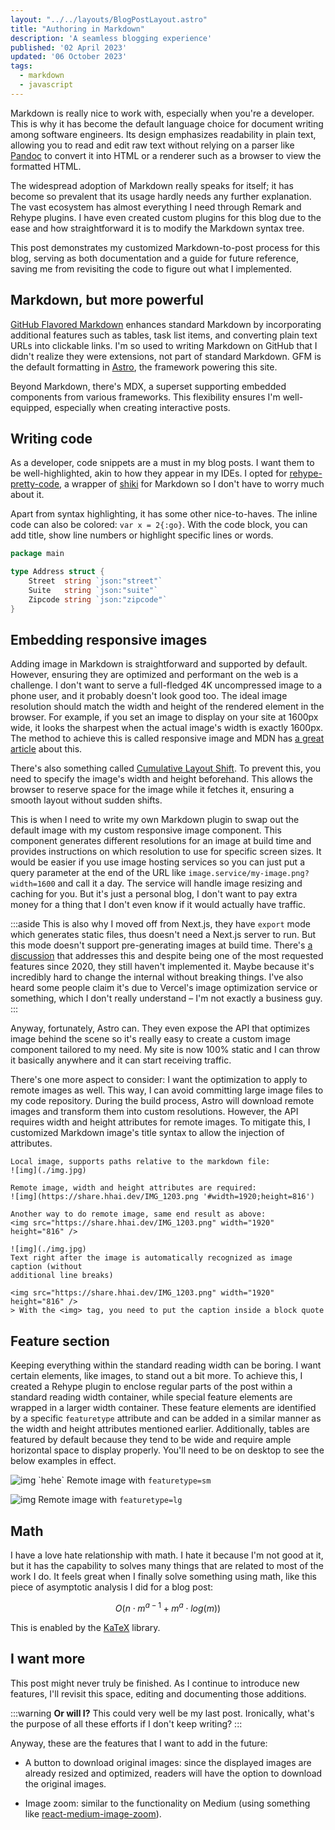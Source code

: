 ```yaml
---
layout: "../../layouts/BlogPostLayout.astro"
title: "Authoring in Markdown"
description: 'A seamless blogging experience'
published: '02 April 2023'
updated: '06 October 2023'
tags:
  - markdown
  - javascript
---
```


Markdown is really nice to work with, especially when you're a developer.  This
is why it has become the default language choice for document writing among
software engineers. Its design emphasizes readability in plain text, allowing
you to read and edit raw text without relying on a parser like
[Pandoc](https://pandoc.org/) to convert it into HTML or a renderer such as a
browser to view the formatted HTML.

The widespread adoption of Markdown really speaks for itself; it has become so
prevalent that its usage hardly needs any further explanation. The vast
ecosystem has almost everything I need through Remark and Rehype plugins. I have
even created custom plugins for this blog due to the ease and how
straightforward it is to modify the Markdown syntax tree.

This post demonstrates my customized Markdown-to-post process for this blog,
serving as both documentation and a guide for future reference, saving me from
revisiting the code to figure out what I implemented.

## Markdown, but more powerful

[GitHub Flavored Markdown](https://github.github.com/gfm) enhances standard
Markdown by incorporating additional features such as tables, task list items,
and converting plain text URLs into clickable links. I'm so used to writing
Markdown on GitHub that I didn't realize they were extensions, not part of
standard Markdown. GFM is the default formatting in
[Astro](https://astro.build/), the framework powering this site.

Beyond Markdown, there's MDX, a superset supporting embedded components from
various frameworks. This flexibility ensures I'm well-equipped, especially when
creating interactive posts.

## Writing code

As a developer, code snippets are a must in my blog posts. I want them to be
well-highlighted, akin to how they appear in my IDEs. I opted for
[rehype-pretty-code](https://rehype-pretty-code.netlify.app/), a wrapper of
[shiki](https://github.com/shikijs/shiki) for Markdown so I don't have to worry
much about it.

Apart from syntax highlighting, it has some other nice-to-haves. The inline code
can also be colored: `var x = 2{:go}`. With the code block, you can add title,
show line numbers or highlight specific lines or words.

```go showLineNumbers title="example.go" {5-6, 1} /Address/
package main

type Address struct {
	Street  string `json:"street"`
	Suite   string `json:"suite"`
	Zipcode string `json:"zipcode"`
}
```

## Embedding responsive images

Adding image in Markdown is straightforward and supported by default. However,
ensuring they are optimized and performant on the web is a challenge. I don't
want to serve a full-fledged 4K uncompressed image to a phone user, and it
probably doesn't look good too. The ideal image resolution should match the
width and height of the rendered element in the browser. For example, if you set
an image to display on your site at 1600px wide, it looks the sharpest when the
actual image's width is exactly 1600px. The method to achieve this is called
responsive image and MDN has [a great
article](https://developer.mozilla.org/en-US/docs/Learn/HTML/Multimedia_and_embedding/Responsive_images)
about this.

There's also something called [Cumulative Layout Shift](https://web.dev/cls/).
To prevent this, you need to specify the image's width and height beforehand.
This allows the browser to reserve space for the image while it fetches it,
ensuring a smooth layout without sudden shifts.

This is when I need to write my own Markdown plugin to swap out the default
image with my custom responsive image component. This component generates
different resolutions for an image at build time and provides instructions on
which resolution to use for specific screen sizes. It would be easier if you use
image hosting services so you can just put a query parameter at the end of the
URL like `image.service/my-image.png?width=1600` and call it a day.  The service
will handle image resizing and caching for you. But it's just a personal blog, I
don't want to pay extra money for a thing that I don't even know if it would
actually have traffic.

:::aside
This is also why I moved off from Next.js, they have `export` mode which
generates static files, thus doesn't need a Next.js server to run. But this mode
doesn't support pre-generating images at build time.  There's [a
discussion](https://github.com/vercel/next.js/discussions/19065) that addresses
this and despite being one of the most requested features since 2020, they still
haven't implemented it. Maybe because it's incredibly hard to change the
internal without breaking things. I've also heard some people claim it's due to
Vercel's image optimization service or something, which I don't really
understand – I'm not exactly a business guy.
:::

Anyway, fortunately, Astro can. They even expose the API that optimizes image
behind the scene so it's really easy to create a custom image component tailored
to my need. My site is now 100% static and I can throw it basically anywhere and
it can start receiving traffic.

There's one more aspect to consider: I want the optimization to apply to remote
images as well. This way, I can avoid committing large image files to my code
repository. During the build process, Astro will download remote images and
transform them into custom resolutions. However, the API requires width and
height attributes for remote images. To mitigate this, I customized Markdown
image's title syntax to allow the injection of attributes.

```mdx showLineNumbers
Local image, supports paths relative to the markdown file:
![img](./img.jpg)

Remote image, width and height attributes are required:
![img](https://share.hhai.dev/IMG_1203.png '#width=1920;height=816')

Another way to do remote image, same end result as above:
<img src="https://share.hhai.dev/IMG_1203.png" width="1920" height="816" />

![img](./img.jpg)
Text right after the image is automatically recognized as image caption (without
additional line breaks)

<img src="https://share.hhai.dev/IMG_1203.png" width="1920" height="816" />
> With the <img> tag, you need to put the caption inside a block quote
```

## Feature section

Keeping everything within the standard reading width can be boring. I want
certain elements, like images, to stand out a bit more. To achieve this, I
created a Rehype plugin to enclose regular parts of the post within a standard
reading width container, while special feature elements are wrapped in a larger
width container. These feature elements are identified by a specific
`featuretype` attribute and can be added in a similar manner as the width and
height attributes mentioned earlier. Additionally, tables are featured by
default because they tend to be wide and require ample horizontal space to
display properly. You'll need to be on desktop to see the below examples in
effect.

![img \`hehe\`](https://res.cloudinary.com/dmdgv6qrg/image/upload/v1697514558/hhai.dev%20blog/authoring%20in%20markdown/IMG_1203_asjkac.png
'#width=1920;height=816;featuretype=sm') Remote image with `featuretype=sm`

![img](https://res.cloudinary.com/dmdgv6qrg/image/upload/v1697514531/hhai.dev%20blog/authoring%20in%20markdown/IMG_1219_uibxtp.png
'#width=2048;height=871;featuretype=lg') Remote image with `featuretype=lg`

## Math

I have a love hate relationship with math. I hate it because I'm not good at it,
but it has the capability to solves many things that are related to most of the
work I do. It feels great when I finally solve something using math, like this
piece of asymptotic analysis I did for a blog post:

$$
O(n \cdot m^{a-1} + m^{a} \cdot log(m))
$$

This is enabled by the [KaTeX](https://github.com/KaTeX/KaTeX) library.

## I want more

This post might never truly be finished. As I continue to introduce new
features, I'll revisit this space, editing and documenting those additions.

:::warning
**Or will I?** This could very well be my last post. Ironically, what's the
purpose of all these efforts if I don't keep writing?
:::

Anyway, these are the features that I want to add in the future:

- A button to download original images: since the displayed images are already
resized and optimized, readers will have the option to download the original
images.

- Image zoom: similar to the functionality on Medium (using something like
[react-medium-image-zoom](https://github.com/rpearce/react-medium-image-zoom)).
